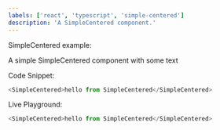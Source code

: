 ```yaml
---
labels: ['react', 'typescript', 'simple-centered']
description: 'A SimpleCentered component.'
---
```



SimpleCentered example:

A simple SimpleCentered component with some text

Code Snippet:
```js
<SimpleCentered>hello from SimpleCentered</SimpleCentered>
```


Live Playground:
```js live
<SimpleCentered>hello from SimpleCentered</SimpleCentered>
```

